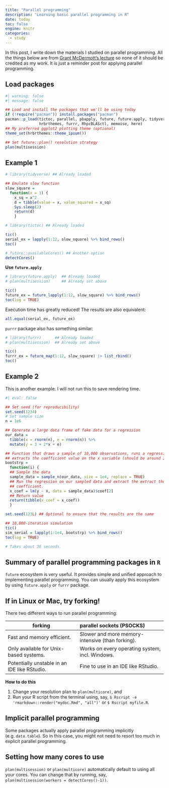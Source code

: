 ```yaml
---
title: "Parallel programming"
description: "Learning basic parallel programming in R"
date: today
toc: false
engine: knitr
categories:
  - study
---
```


In this post, I write down the materials I studied on parallel programming. All the things below are from [Grant McDermott's lecture](https://raw.githack.com/uo-ec607/lectures/master/12-parallel/12-parallel.html) so none of it should be credited as my work. It is just a reminder post for applying parallel programming.

## Load packages

```r
#| warning: false
#| message: false

## Load and install the packages that we'll be using today
if (!require("pacman")) install.packages("pacman")
pacman::p_load(tictoc, parallel, pbapply, future, future.apply, tidyverse, 
               hrbrthemes, furrr, RhpcBLASctl, memoise, here)
## My preferred ggplot2 plotting theme (optional)
theme_set(hrbrthemes::theme_ipsum())

## Set future::plan() resolution strategy
plan(multisession)
```

## Example 1

```r
# library(tidyverse) ## Already loaded

## Emulate slow function
slow_square = 
  function(x = 1) {
    x_sq = x^2 
    d = tibble(value = x, value_squared = x_sq)
    Sys.sleep(2)
    return(d)
    }

# library(tictoc) ## Already loaded

tic()
serial_ex = lapply(1:12, slow_square) %>% bind_rows()
toc()
```

```r
# future::availableCores() ## Another option
detectCores()

```

**Use `future.apply`**

```r
# library(future.apply)  ## Already loaded
# plan(multisession)     ## Already set above

tic()
future_ex = future_lapply(1:12, slow_square) %>% bind_rows()
toc(log = TRUE)

```

Execution time has greatly reduced! The results are also equivalent:

```r
all.equal(serial_ex, future_ex)

```

`purrr` package also has something similar:

```r
# library(furrr)      ## Already loaded
# plan(multisession)  ## Already set above

tic()
furrr_ex = future_map(1:12, slow_square) |> list_rbind()
toc()

```

## Example 2

This is another example. I will not run this to save rendering time.

```r
#| eval: false

## Set seed (for reproducibility)
set.seed(1234)
# Set sample size
n = 1e6

## Generate a large data frame of fake data for a regression
our_data = 
  tibble(x = rnorm(n), e = rnorm(n)) %>%
  mutate(y = 3 + 2*x + e)

## Function that draws a sample of 10,000 observations, runs a regression and
## extracts the coefficient value on the x variable (should be around 2).
bootstrp = 
  function(i) {
  ## Sample the data
  sample_data = sample_n(our_data, size = 1e4, replace = TRUE)
  ## Run the regression on our sampled data and extract the extract the x
  ## coefficient.
  x_coef = lm(y ~ x, data = sample_data)$coef[2]
  ## Return value
  return(tibble(x_coef = x_coef))
  }

set.seed(123L) ## Optional to ensure that the results are the same

## 10,000-iteration simulation
tic()
sim_serial = lapply(1:1e4, bootstrp) %>% bind_rows()
toc(log = TRUE)

# Takes about 36 seconds.
```

## Summary of parallel programming packages in `R`

`future` ecosystem is very useful. It provides simple and unified approach to implementing parallel programming. You can usually apply this ecosystem by using `future.apply` or `furrr` package.

## If in Linux or Mac, try forking!

There two different ways to run parallel programming:

forking| parallel sockets (PSOCKS)
-----|:-----
Fast and memory efficient.|Slower and more memory-intensive (than forking).
Only available for Unix-based systems.|Works on every operating system, incl. Windows.
Potentially unstable in an IDE like RStudio.|Fine to use in an IDE like RStudio.

**How to do this**

1. Change your resolution plan to `plan(multicore)`, and
2. Run your R script from the terminal using, say, `$ Rscript -e 'rmarkdown::render("mydoc.Rmd", "all")'` or `$ Rscript myfile.R`.

## Implicit parallel programming

Some packages actually apply parallel programming implicitly (e.g. `data.table`). So in this case, you might not need to resort too much in explicit parallel programming.

## Setting how many cores to use

`plan(multisession)` or `plan(multicore)` automatically default to using all your cores. You can change that by running, say, `plan(multisession(workers = detectCores()-1))`.

